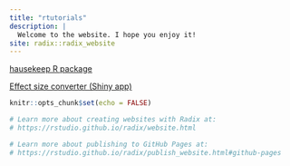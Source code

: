 ```yaml
---
title: "rtutorials"
description: |
  Welcome to the website. I hope you enjoy it!
site: radix::radix_website
---
```


[hausekeep R package](https://hauselin.github.io/hausekeep/)

[Effect size converter (Shiny app)](https://hause.shinyapps.io/shinyapp_effectsize/)

```r
knitr::opts_chunk$set(echo = FALSE)

# Learn more about creating websites with Radix at:
# https://rstudio.github.io/radix/website.html

# Learn more about publishing to GitHub Pages at:
# https://rstudio.github.io/radix/publish_website.html#github-pages

```

